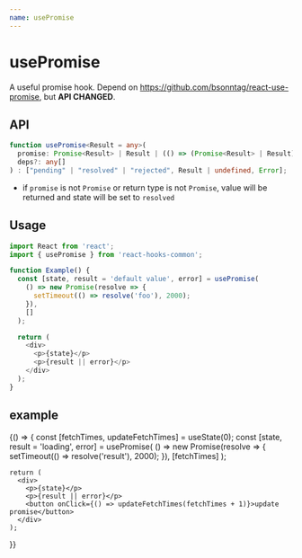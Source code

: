 ```yaml
---
name: usePromise
---
```



# usePromise
A useful promise hook.
Depend on https://github.com/bsonntag/react-use-promise, but **API CHANGED**.

## API
```ts
function usePromise<Result = any>(
  promise: Promise<Result> | Result | (() => (Promise<Result> | Result)),
  deps?: any[]
) : ["pending" | "resolved" | "rejected", Result | undefined, Error];
```
- if `promise` is not `Promise` or return type is not `Promise`, value will be returned and state will be set to `resolved`

## Usage

```js
import React from 'react';
import { usePromise } from 'react-hooks-common';

function Example() {
  const [state, result = 'default value', error] = usePromise(
    () => new Promise(resolve => {
      setTimeout(() => resolve('foo'), 2000);
    }),
    []
  );

  return (
    <div>
      <p>{state}</p>
      <p>{result || error}</p>
    </div>
  );
}
```

## example

<Playground>
  {() => {
    const [fetchTimes, updateFetchTimes] = useState(0);
    const [state, result = 'loading', error] = usePromise(
      () => new Promise(resolve => {
        setTimeout(() => resolve('result'), 2000);
      }),
      [fetchTimes]
    );

    return (
      <div>
        <p>{state}</p>
        <p>{result || error}</p>
        <button onClick={() => updateFetchTimes(fetchTimes + 1)}>update promise</button>
      </div>
    );
  }}
</Playground>
